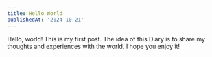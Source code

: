 ```yaml
---
title: Hello World
publishedAt: '2024-10-21'
---
```


Hello, world! This is my first post. The idea of this Diary is to share my thoughts and experiences with the world. I hope you enjoy it!
